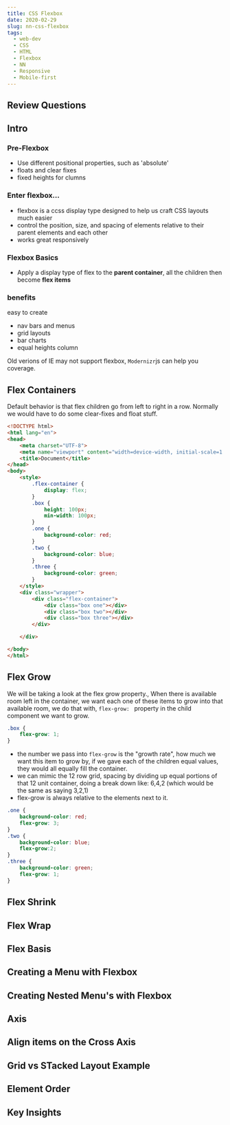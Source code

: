 ```yaml
---
title: CSS Flexbox  
date: 2020-02-29
slug: nn-css-flexbox
tags:
  - web-dev
  - CSS
  - HTML 
  - Flexbox
  - NN
  - Responsive
  - Mobile-first
---
```

## Review Questions

## Intro 
### Pre-Flexbox
- Use different positional properties, such as 'absolute'
- floats and clear fixes
- fixed heights for clumns

### Enter flexbox...
- flexbox is a ccss display type designed to help us craft CSS layouts much easier
- control the position, size, and spacing of elements relative to their parent elements and each other
- works great responsively

### Flexbox Basics
- Apply a display type of flex to the **parent container**, all the children then become **flex items**

### benefits
easy to create
- nav bars and menus
- grid layouts
- bar charts
- equal heights column

Old verions of IE may not support flexbox, `Modernizr`js can help you coverage.

## Flex Containers
Default behavior is that flex children go from left to right in a row.
Normally we would have to do some clear-fixes and float stuff.
```html
<!DOCTYPE html>
<html lang="en">
<head>
    <meta charset="UTF-8">
    <meta name="viewport" content="width=device-width, initial-scale=1.0">
    <title>Document</title>
</head>
<body>
    <style>
        .flex-container {
            display: flex;
        }
        .box {
            height: 100px;
            min-width: 100px;
        }
        .one {
            background-color: red;
        }
        .two {
            background-color: blue;
        }
        .three {
            background-color: green;
        }
    </style>
    <div class="wrapper">
        <div class="flex-container">
            <div class="box one"></div>
            <div class="box two"></div>
            <div class="box three"></div>
        </div>

    </div>

</body>
</html>
```

## Flex Grow
We will be taking a look at the flex grow property., 
When there is available room left in the container, we want each one of these items to grow into that available room, we do that with, `flex-grow: ` property in the child component we want to grow.
```css
.box {
    flex-grow: 1;
}
```
- the number we pass into `flex-grow` is the "growth rate", how much we want this item to grow by, if we gave each of the children equal values, they would all equally fill the container.
- we can mimic the 12 row grid, spacing by dividing up equal portions of that 12 unit container, doing a break down like:
6,4,2 (which would be the same as saying 3,2,1)
- flex-grow is always relative to the elements next to it.
```css
.one {
    background-color: red;
    flex-grow: 3;
}
.two {
    background-color: blue;
    flex-grow:2;
}
.three {
    background-color: green;
    flex-grow: 1;
}
```

## Flex Shrink
## Flex Wrap
## Flex Basis
## Creating a Menu with Flexbox
## Creating Nested Menu's with Flexbox
## Axis
## Align items on the Cross Axis
## Grid vs STacked Layout Example
## Element Order

## Key Insights

